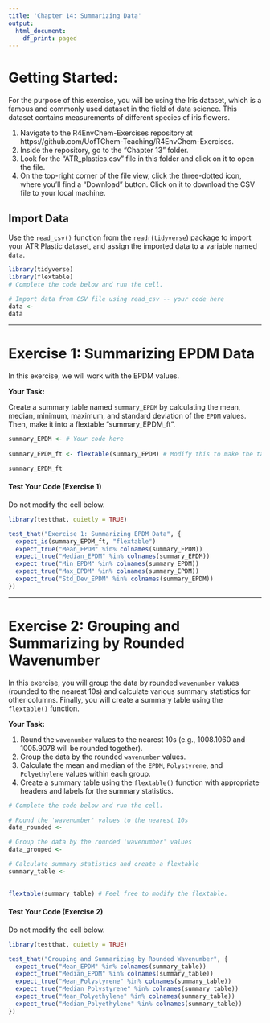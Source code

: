 ```yaml
---
title: 'Chapter 14: Summarizing Data'
output:
  html_document:
    df_print: paged
---
```


# Getting Started:

For the purpose of this exercise, you will be using the Iris dataset, which is a famous and commonly used dataset in the field of data science. This dataset contains measurements of different species of iris flowers.

1. Navigate to the R4EnvChem-Exercises repository at https://github.com/UofTChem-Teaching/R4EnvChem-Exercises.
2. Inside the repository, go to the "Chapter 13" folder.
3. Look for the "ATR_plastics.csv" file in this folder and click on it to open the file.
4. On the top-right corner of the file view, click the three-dotted icon, where you'll find a "Download" button. Click on it to download the CSV file to your local machine.

## Import Data

Use the `read_csv()` function from the `readr`(`tidyverse`) package to import your ATR Plastic dataset, and assign the imported data to a variable named `data`.

```r
library(tidyverse)
library(flextable)
# Complete the code below and run the cell.

# Import data from CSV file using read_csv -- your code here
data <- 
data
```


------------------------------------------------------------------------

# Exercise 1: Summarizing EPDM Data

In this exercise, we will work with the EPDM values.

**Your Task:**

Create a summary table named `summary_EPDM` by calculating the mean, median, minimum, maximum, and standard deviation of the `EPDM` values. Then, make it into a flextable "summary_EPDM_ft". 

```r
summary_EPDM <- # Your code here
  
summary_EPDM_ft <- flextable(summary_EPDM) # Modify this to make the table as pretty as you want

summary_EPDM_ft
```


#### Test Your Code (Exercise 1)

Do not modify the cell below. 

```r
library(testthat, quietly = TRUE)

test_that("Exercise 1: Summarizing EPDM Data", {
  expect_is(summary_EPDM_ft, "flextable")
  expect_true("Mean_EPDM" %in% colnames(summary_EPDM))
  expect_true("Median_EPDM" %in% colnames(summary_EPDM))
  expect_true("Min_EPDM" %in% colnames(summary_EPDM))
  expect_true("Max_EPDM" %in% colnames(summary_EPDM))
  expect_true("Std_Dev_EPDM" %in% colnames(summary_EPDM))
})
```

------------------------------------------------------------------------

# Exercise 2: Grouping and Summarizing by Rounded Wavenumber

In this exercise, you will group the data by rounded `wavenumber` values (rounded to the nearest 10s) and calculate various summary statistics for other columns. Finally, you will create a summary table using the `flextable()` function.

**Your Task:**

1. Round the `wavenumber` values to the nearest 10s (e.g., 1008.1060 and 1005.9078 will be rounded together).  
2. Group the data by the rounded `wavenumber` values.  
3. Calculate the mean and median of the `EPDM`, `Polystyrene`, and `Polyethylene` values within each group.  
4. Create a summary table using the `flextable()` function with appropriate headers and labels for the summary statistics.


```r
# Complete the code below and run the cell.

# Round the 'wavenumber' values to the nearest 10s
data_rounded <- 

# Group the data by the rounded 'wavenumber' values
data_grouped <- 

# Calculate summary statistics and create a flextable
summary_table <- 

  
flextable(summary_table) # Feel free to modify the flextable.
```


#### Test Your Code (Exercise 2)

Do not modify the cell below. 

```r
library(testthat, quietly = TRUE)

test_that("Grouping and Summarizing by Rounded Wavenumber", {
  expect_true("Mean_EPDM" %in% colnames(summary_table))
  expect_true("Median_EPDM" %in% colnames(summary_table))
  expect_true("Mean_Polystyrene" %in% colnames(summary_table))
  expect_true("Median_Polystyrene" %in% colnames(summary_table))
  expect_true("Mean_Polyethylene" %in% colnames(summary_table))
  expect_true("Median_Polyethylene" %in% colnames(summary_table))
})
```

